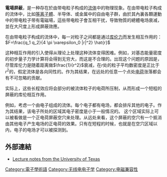 {{unreferenced|time=2010-02-07T14:16:20+00:00}}
{{NoteTA|G1=Electronics}}

'''電場屏蔽'''，是一种存在於由带电粒子构成的[[流体|流体]]中的物理现象。在由带电粒子构成的流体中，比如[[等离子體|等离子體]]、半导体、或金属中的自由电子群，由於其內裏各顆運動中的带电粒子带有電磁場，這些带电粒子會互相干扰，导致物質的總體电场衰减，並在大尺度上形成屏蔽效應。

在由带电粒子构成的流体中，每一对粒子之间都是通过[[库伦力|库伦力]]而发生相互作用的：<math>F=\frac{q_1 q_2}{4 \pi \varepsilon_0 |r|^2} \hat{r}</math>

这种相互作用的引入使得从理论上处理这种流体变得困难。例如，对基态能量密度的初步量子力学计算将会得到无穷大，而这是不合理的。出现这个问题的原因是，尽管库伦力是随着距离做<math>\frac{1}{r^2}</math>衰减，在<math>r</math>处的粒子平均数密度是正比于<math>r^2</math>的，假定流体是各向同性的。作为其结果，在远处的任意一个点处[[电荷|电荷]]涨落都会有不可忽略的贡献。

实际上，这些长程效应将会部分的被流体粒子的电荷所压制，从而形成一个短程的屏蔽的库伦相互作用。

例如，考虑一个由电子组成的流体。每个电子都有电场，都会排斥其他的电子。作为其结果，该电子所处的区域其电子密度是小于一般情况的。 这个区域实际上可以被看做是一个正电荷屏蔽空穴来处理。从远处来看，这个屏蔽的空穴有一个抵消由其他电子产生电场的正电荷的效果。只有在短程的时候，也就是在空穴区域以内，电子的电场才可以被探测到。

==外部連結==
*[http://farside.ph.utexas.edu/teaching/plasma/lectures/node7.html Lecture notes from the University of Texas] {{Wayback|url=http://farside.ph.utexas.edu/teaching/plasma/lectures/node7.html |date=20121119010252 }}

[[Category:電子學術語|Category:電子學術語]]
[[Category:无线电电子学|Category:无线电电子学]]
[[Category:电磁兼容性|Category:电磁兼容性]]